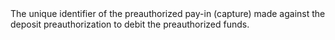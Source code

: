<ParamField body="PayinCaptureId" type="string" >    
The unique identifier of the preauthorized pay-in (capture) made against the deposit preauthorization to debit the preauthorized funds.
</ParamField>